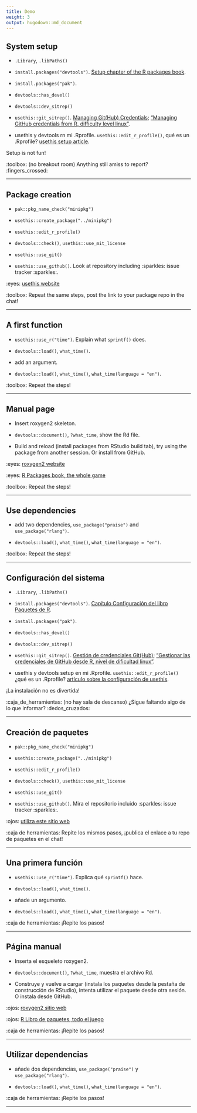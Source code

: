 ```yaml
---
title: Demo
weight: 3
output: hugodown::md_document
---
```


## System setup

* `.Library`, `.libPaths()`

* `install.packages("devtools")`. [Setup chapter of the R packages book](https://r-pkgs.org/setup.html).

* `install.packages("pak")`.

* `devtools::has_devel()`

* `devtools::dev_sitrep()`

* `usethis::git_sitrep()`. [Managing Git(Hub) Credentials](https://usethis.r-lib.org/articles/git-credentials.html); ["Managing GitHub credentials from R, difficulty level linux"](https://blog.djnavarro.net/posts/2021-08-08_git-credential-helpers/).

* usethis y devtools rn mi .Rprofile. `usethis::edit_r_profile()`, qué es un .Rprofile? [usethis setup article](https://usethis.r-lib.org/articles/articles/usethis-setup.html).

Setup is not fun!

:toolbox: (no breakout room) Anything still amiss to report? :fingers_crossed:

---

## Package creation

* `pak::pkg_name_check("minipkg")`

* `usethis::create_package("../minipkg")`

* `usethis::edit_r_profile()`

* `devtools::check()`, `usethis::use_mit_license` 

* `usethis::use_git()`

* `usethis::use_github()`. Look at repository including :sparkles: issue tracker :sparkles:.

:eyes: [usethis website](https://usethis.r-lib.org/)

:toolbox: Repeat the same steps, post the link to your package repo in the chat!

---

## A first function

* `usethis::use_r("time")`. Explain what `sprintf()` does.

* `devtools::load()`, `what_time()`.

* add an argument.

* `devtools::load()`, `what_time()`, `what_time(language = "en")`.

:toolbox: Repeat the steps!

---

## Manual page

* Insert roxygen2 skeleton.

* `devtools::document()`, `?what_time`, show the Rd file.

* Build and reload (install packages from RStudio build tab), try using the package from another session. Or install from GitHub.

:eyes: [roxygen2 website](https://roxygen2.r-lib.org/)

:eyes: [R Packages book, the whole game](https://r-pkgs.org/whole-game.html)

:toolbox: Repeat the steps!

---

## Use dependencies

* add two dependencies, `use_package("praise")` and `use_package("rlang")`.

* `devtools::load()`, `what_time()`, `what_time(language = "en")`.

:toolbox: Repeat the steps!

---

## Configuración del sistema

- `.Library`, `.libPaths()`

- `install.packages("devtools")`. [Capítulo Configuración del libro Paquetes de R](https://r-pkgs.org/setup.html).

- `install.packages("pak")`.

- `devtools::has_devel()`

- `devtools::dev_sitrep()`

- `usethis::git_sitrep()`. [Gestión de credenciales Git(Hub)](https://usethis.r-lib.org/articles/git-credentials.html); ["Gestionar las credenciales de GitHub desde R, nivel de dificultad linux"](https://blog.djnavarro.net/posts/2021-08-08_git-credential-helpers/).

- usethis y devtools setup en mi .Rprofile. `usethis::edit_r_profile()` ¿qué es un .Rprofile? [artículo sobre la configuración de usethis](https://usethis.r-lib.org/articles/articles/usethis-setup.html).

¡La instalación no es divertida!

:caja\_de\_herramientas: (no hay sala de descanso) ¿Sigue faltando algo de lo que informar? :dedos\_cruzados:

***

## Creación de paquetes

- `pak::pkg_name_check("minipkg")`

- `usethis::create_package("../minipkg")`

- `usethis::edit_r_profile()`

- `devtools::check()`, `usethis::use_mit_license`

- `usethis::use_git()`

- `usethis::use_github()`. Mira el repositorio incluido :sparkles: issue tracker :sparkles:.

:ojos: [utiliza este sitio web](https://usethis.r-lib.org/)

:caja de herramientas: Repite los mismos pasos, ¡publica el enlace a tu repo de paquetes en el chat!

***

## Una primera función

- `usethis::use_r("time")`. Explica qué `sprintf()` hace.

- `devtools::load()`, `what_time()`.

- añade un argumento.

- `devtools::load()`, `what_time()`, `what_time(language = "en")`.

:caja de herramientas: ¡Repite los pasos!

***

## Página manual

- Inserta el esqueleto roxygen2.

- `devtools::document()`, `?what_time`, muestra el archivo Rd.

- Construye y vuelve a cargar (instala los paquetes desde la pestaña de construcción de RStudio), intenta utilizar el paquete desde otra sesión. O instala desde GitHub.

:ojos: [roxygen2 sitio web](https://roxygen2.r-lib.org/)

:ojos: [R Libro de paquetes, todo el juego](https://r-pkgs.org/whole-game.html)

:caja de herramientas: ¡Repite los pasos!

***

## Utilizar dependencias

- añade dos dependencias, `use_package("praise")` y `use_package("rlang")`.

- `devtools::load()`, `what_time()`, `what_time(language = "en")`.

:caja de herramientas: ¡Repite los pasos!

***